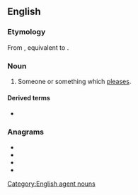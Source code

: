 ==English==

===Etymology===
From {{inh|en|enm|plesere}}, equivalent to {{suffix|en|please|er}}.

===Noun===
{{en-noun}}

# Someone or something which [[pleases]].

====Derived terms====
* {{l|en|crowd-pleaser}}

===Anagrams===
* {{l|en|leapers}}
* {{l|en|presale}}
* {{l|en|relapse}}
* {{l|en|repeals}}

[[Category:English agent nouns]]